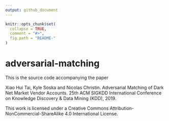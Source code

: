 ```yaml
---
output: github_document
---
```


<!-- README.md is generated from README.Rmd. Please edit that file -->

```r
knitr::opts_chunk$set(
  collapse = TRUE,
  comment = "#>",
  fig.path = "README-"
)
```

# adversarial-matching

This is the source code accompanying the paper

Xiao Hui Tai, Kyle Soska and Nicolas Christin. Adversarial Matching of Dark Net Market Vendor Accounts. 25th ACM SIGKDD International Conference on Knowledge Discovery & Data Mining (KDD), 2019.


This work is licensed under a Creative Commons Attribution-NonCommercial-ShareAlike 4.0 International License.

